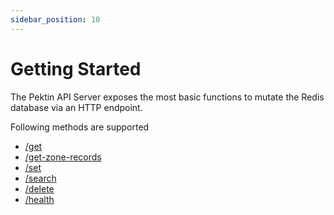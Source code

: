 ```yaml
---
sidebar_position: 10
---
```


# Getting Started

The Pektin API Server exposes the most basic functions to mutate the Redis database via an HTTP endpoint.

Following methods are supported

-   [/get](./methods#get)
-   [/get-zone-records](./methods#get-zone-records)
-   [/set](./methods#set)
-   [/search](./methods#search)
-   [/delete](./methods#delete)
-   [/health](./methods#health)
